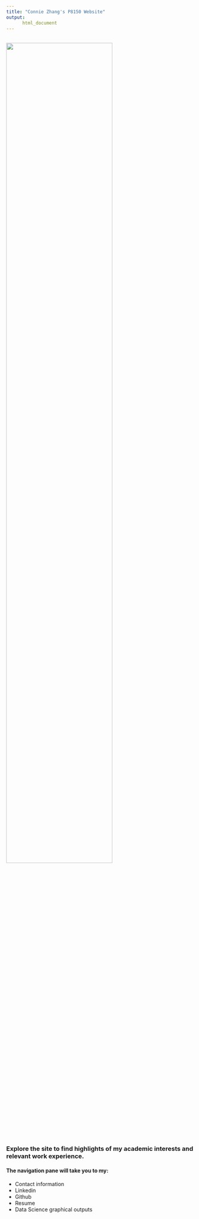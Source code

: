 ```yaml
---
title: "Connie Zhang's P8150 Website"
output:
      html_document
---
```


<br/>
<img src="images/IMG_5760.jpeg" style="width:75%">

### Explore the site to find highlights of my academic interests and relevant work experience. 
#### The navigation pane will take you to my:
* Contact information
* Linkedin
* Github 
* Resume
* Data Science graphical outputs
